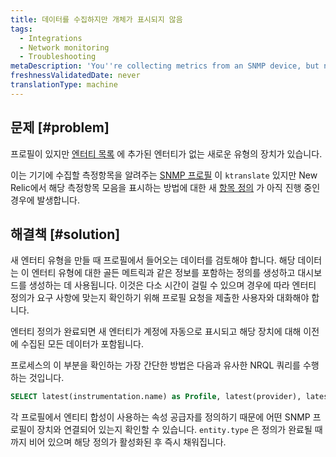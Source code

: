 ```yaml
---
title: 데이터를 수집하지만 개체가 표시되지 않음
tags:
  - Integrations
  - Network monitoring
  - Troubleshooting
metaDescription: 'You''re collecting metrics from an SNMP device, but no entity is being created in New Relic.'
freshnessValidatedDate: never
translationType: machine
---
```


## 문제 [#problem]

프로필이 있지만 [엔터티 목록](/docs/new-relic-solutions/new-relic-one/core-concepts/new-relic-explorer-view-performance-across-apps-services-hosts#find) 에 추가된 엔터티가 없는 새로운 유형의 장치가 있습니다.

이는 기기에 수집할 측정항목을 알려주는 [SNMP 프로필](https://github.com/kentik/snmp-profiles) 이 `ktranslate` 있지만 New Relic에서 해당 측정항목 모음을 표시하는 방법에 대한 새 [항목 정의](https://github.com/newrelic/entity-definitions) 가 아직 진행 중인 경우에 발생합니다.

## 해결책 [#solution]

새 엔터티 유형을 만들 때 프로필에서 들어오는 데이터를 검토해야 합니다. 해당 데이터는 이 엔터티 유형에 대한 골든 메트릭과 같은 정보를 포함하는 정의를 생성하고 대시보드를 생성하는 데 사용됩니다. 이것은 다소 시간이 걸릴 수 있으며 경우에 따라 엔터티 정의가 요구 사항에 맞는지 확인하기 위해 프로필 요청을 제출한 사용자와 대화해야 합니다.

엔터티 정의가 완료되면 새 엔터티가 계정에 자동으로 표시되고 해당 장치에 대해 이전에 수집된 모든 데이터가 포함됩니다.

프로세스의 이 부분을 확인하는 가장 간단한 방법은 다음과 유사한 NRQL 쿼리를 수행하는 것입니다.

```sql
SELECT latest(instrumentation.name) as Profile, latest(provider), latest(entity.type) as EntityType FROM Metric WHERE instrumentation.name not in ('heartbeat','ktranslate') AND device_name = 'myDevice'
```

각 프로필에서 엔티티 합성이 사용하는 속성 공급자를 정의하기 때문에 어떤 SNMP 프로필이 장치와 연결되어 있는지 확인할 수 있습니다. `entity.type` 은 정의가 완료될 때까지 비어 있으며 해당 정의가 활성화된 후 즉시 채워집니다.
